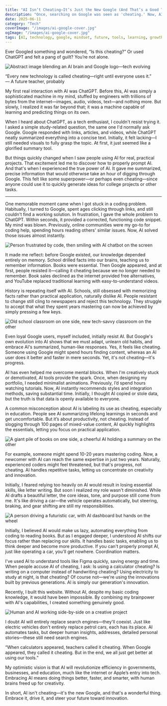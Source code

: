 ```yaml
---
title: "AI Isn’t Cheating—It’s Just the New Google (And That’s a Good Thing)"
description: "Once, searching on Google was seen as 'cheating.' Now, AI tools are getting the same label. But maybe—just maybe—they’re the next normal. Here’s why we should embrace the evolution, not fear it."
date: 2025-06-11
category: "Tech"
coverImage: "/images/ai-google-cover.jpg"
ogImage: "/images/ai-google-cover.jpg"
tags: [AI, technology, google, mindset, future, tools, learning, growth]
---
```



Ever Googled something and wondered, “Is this cheating?” Or used ChatGPT and felt a pang of guilt? You’re not alone.

<Image
  src="/images/ai-isnt-cheating.jpg"
  alt="Abstract image blending an AI brain and Google logo—tech evolving"
  width={900}
  height={400}
  className="rounded-xl my-6 mx-auto shadow-lg"
/>

<Quote>
  “Every new technology is called cheating—right until everyone uses it.”  
  <br /><span style={{ fontSize: '1rem', color: '#888' }}>— A future teacher, probably</span>
</Quote>

My first real interaction with AI was ChatGPT. Before this, AI was simply a sophisticated machine in my mind, stuffed by engineers with trillions of bytes from the internet—images, audio, videos, text—and nothing more. But slowly, I realized it was far beyond that; it was a machine capable of learning and predicting things on its own.


When I heard about ChatGPT, as a tech enthusiast, I couldn't resist trying it. I asked a simple study-related question, the same one I'd normally ask Google. Google responded with links, articles, and videos, while ChatGPT neatly summarized everything into a concise text. Initially, it felt lacking—I still needed visuals to fully grasp the topic. At first, it just seemed like a glorified summary tool.

But things quickly changed when I saw people using AI for real, practical projects. That excitement led me to discover how to properly prompt AI. And that's when I experienced the true power of AI. It gave me summarized, precise information that would otherwise take an hour of digging through Google. This felt like some superpower—or perhaps even cheating—since anyone could use it to quickly generate ideas for college projects or other tasks.

---

One memorable moment came when I got stuck in a coding problem. Habitually, I turned to Google, spent ages clicking through links, and still couldn't find a working solution. In frustration, I gave the whole problem to ChatGPT. Within seconds, it provided a corrected, functioning code snippet. My mind was blown. Previously, online communities were my go-to for coding help, spending hours reading others' similar issues. Now, AI solved those issues almost instantly.

<Image
  src="/images/code-vs-chatgpt.jpg"
  alt="Person frustrated by code, then smiling with AI chatbot on the screen"
  width={900}
  height={400}
  className="rounded-xl my-6 mx-auto shadow-lg"
/>

It made me reflect: before Google existed, our knowledge depended entirely on memory. School drilled facts into our brains, teaching us to remember information. Books were essential. Then Google appeared, and at first, people resisted it—calling it cheating because we no longer needed to remember. Book sales declined as the internet provided free alternatives, and YouTube replaced traditional learning with easy-to-understand videos.

History is repeating itself with AI. Schools, still obsessed with memorizing facts rather than practical application, naturally dislike AI. People resistant to change still cling to newspapers and reject this technology. They struggle to accept that what they spent years mastering can now be achieved by simply pressing a few keys.

<Image
  src="/images/classroom-old-vs-new.jpg"
  alt="Old school classroom on one side, new tech-savvy classroom on the other"
  width={900}
  height={400}
  className="rounded-xl my-6 mx-auto shadow-lg"
/>

Even loyal Google users, myself included, initially resist AI. But Google's own evolution into AI shows that we must adapt, unlearn old habits, and embrace AI's summarized, human-like responses. Yes, it feels like cheating. Someone using Google might spend hours finding content, whereas an AI user does it better and faster in mere seconds. Yet, it's not cheating—it's progress.

AI has even helped me overcome mental blocks. When I'm creatively stuck or demotivated, AI tools provide the spark. Once, when designing my portfolio, I needed minimalist animations. Previously, I’d spend hours watching tutorials. Now, AI instantly recommends styles and integration methods, saving substantial time. Initially, I thought AI copied or stole data, but the truth is that data is openly available to everyone.

A common misconception about AI is labeling its use as cheating, especially in education. People see AI summarizing lifelong learnings in seconds and get uncomfortable. But it’s about productivity, not cheating. Instead of slogging through 100 pages of mixed-value content, AI quickly highlights the essentials, letting you focus on practical application.

<Image
  src="/images/ai-vs-books.jpg"
  alt="A giant pile of books on one side, a cheerful AI holding a summary on the other"
  width={900}
  height={400}
  className="rounded-xl my-6 mx-auto shadow-lg"
/>

For example, someone might spend 10-20 years mastering coding. Now, a newcomer with AI can reach the same expertise in just two years. Naturally, experienced coders might feel threatened, but that's progress, not cheating. AI handles repetitive tasks, letting us concentrate on creativity and innovation.

Initially, I feared relying too heavily on AI would result in losing essential skills, like letter writing. But soon I realized my role wasn't diminished. While AI drafts a beautiful letter, the core ideas, tone, and purpose still come from me. It's like driving a car—the vehicle operates automatically, but steering, braking, and gear shifting are still my responsibilities.

<Image
  src="/images/ai-car-analogy.jpg"
  alt="A person driving a futuristic car, with AI dashboard but hands on the wheel"
  width={900}
  height={400}
  className="rounded-xl my-6 mx-auto shadow-lg"
/>

Initially, I believed AI would make us lazy, automating everything from coding to reading books. But as I engaged deeper, I understood AI shifts our focus rather than replacing our skills. It handles basic tasks, enabling us to think deeper and become more productive. If you can't properly prompt AI, just like operating a car, you'll get nowhere. Coordination matters.

I've used AI to understand tools like Figma quickly, saving energy and time. When people accuse AI of cheating, I ask: Is using a calculator cheating? Is writing on a computer instead of handwriting cheating? Using electricity to study at night, is that cheating? Of course not—we're using the innovations built by previous generations. AI is simply our generation's innovation.

Recently, I built this website. Without AI, despite my basic coding knowledge, it would have been impossible. By combining my brainpower with AI's capabilities, I created something genuinely good.

<Image
  src="/images/human-ai-collab.jpg"
  alt="Human and AI working side-by-side on a creative project"
  width={900}
  height={400}
  className="rounded-xl my-6 mx-auto shadow-lg"
/>

I doubt AI will entirely replace search engines—they'll coexist. Just like electric vehicles don't entirely replace petrol cars, each has its place. AI automates tasks, but deeper human insights, addresses, detailed personal stories—these still need search engines.

<Quote>
  “When calculators appeared, teachers called it cheating.  
  When Google appeared, they called it cheating.  
  But in the end, we all just get better at using our tools.”
</Quote>

My optimistic vision is that AI will revolutionize efficiency in governments, businesses, and education, much like the internet or Apple’s entry into tech. Embracing AI means doing things better, faster, and smarter, with human brains freed up for creativity.

In short, AI isn't cheating—it's the new Google, and that's a wonderful thing. Embrace it, drive it, and steer your future toward innovation.